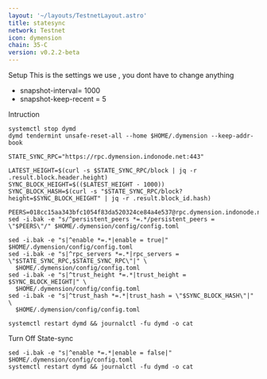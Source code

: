 ```yaml
---
layout: '~/layouts/TestnetLayout.astro'
title: statesync
network: Testnet
icon: dymension
chain: 35-C
version: v0.2.2-beta
---
```

 Setup
This is the settings we use , you dont have to change anything

- snapshot-interval= 1000
- snapshot-keep-recent = 5

 Intruction

```
systemctl stop dymd 
dymd tendermint unsafe-reset-all --home $HOME/.dymension --keep-addr-book

STATE_SYNC_RPC="https://rpc.dymension.indonode.net:443"

LATEST_HEIGHT=$(curl -s $STATE_SYNC_RPC/block | jq -r .result.block.header.height)
SYNC_BLOCK_HEIGHT=$(($LATEST_HEIGHT - 1000))
SYNC_BLOCK_HASH=$(curl -s "$STATE_SYNC_RPC/block?height=$SYNC_BLOCK_HEIGHT" | jq -r .result.block_id.hash)

PEERS=018cc15aa343bfc1054f83da520324ce84a4e537@rpc.dymension.indonode.net:19656 
sed -i.bak -e "s/^persistent_peers *=.*/persistent_peers = \"$PEERS\"/" $HOME/.dymension/config/config.toml

sed -i.bak -e "s|^enable *=.*|enable = true|" $HOME/.dymension/config/config.toml
sed -i.bak -e "s|^rpc_servers *=.*|rpc_servers = \"$STATE_SYNC_RPC,$STATE_SYNC_RPC\"|" \
  $HOME/.dymension/config/config.toml
sed -i.bak -e "s|^trust_height *=.*|trust_height = $SYNC_BLOCK_HEIGHT|" \
  $HOME/.dymension/config/config.toml
sed -i.bak -e "s|^trust_hash *=.*|trust_hash = \"$SYNC_BLOCK_HASH\"|" \
  $HOME/.dymension/config/config.toml

systemctl restart dymd && journalctl -fu dymd -o cat
```

 Turn Off State-sync
```
sed -i.bak -e "s|^enable *=.*|enable = false|" $HOME/.dymension/config/config.toml
systemctl restart dymd && journalctl -fu dymd -o cat
```